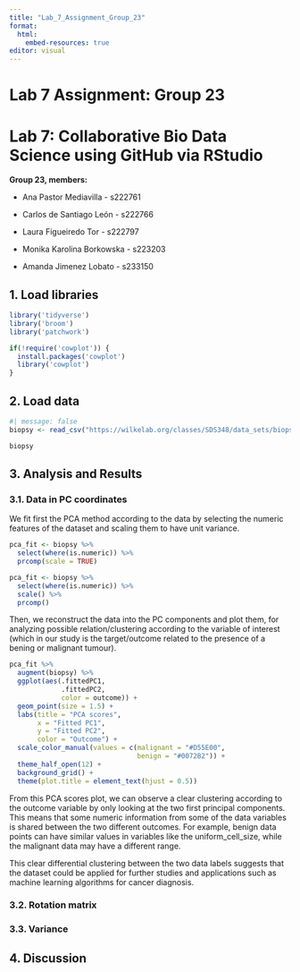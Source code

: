 ```yaml
---
title: "Lab_7_Assignment_Group_23"
format:
  html:
    embed-resources: true
editor: visual
---
```


# **Lab 7 Assignment: Group 23**

# Lab 7: Collaborative Bio Data Science using GitHub via RStudio

**Group 23, members:**

-   Ana Pastor Mediavilla - s222761

-   Carlos de Santiago León - s222766

-   Laura Figueiredo Tor - s222797

-   Monika Karolina Borkowska - s223203

-   Amanda Jimenez Lobato - s233150

## 1. Load libraries

```r
library('tidyverse')
library('broom')
library('patchwork')

if(!require('cowplot')) {
  install.packages('cowplot')
  library('cowplot')
}
```

## 2. Load data

```r
#| message: false 
biopsy <- read_csv("https://wilkelab.org/classes/SDS348/data_sets/biopsy.csv")

biopsy
```

## 3. Analysis and Results

### 3.1. Data in PC coordinates

We fit first the PCA method according to the data by selecting the numeric features of the dataset and scaling them to have unit variance.

```r
pca_fit <- biopsy %>% 
  select(where(is.numeric)) %>% 
  prcomp(scale = TRUE)
```

```r
pca_fit <- biopsy %>% 
  select(where(is.numeric)) %>% 
  scale() %>% 
  prcomp()
```

Then, we reconstruct the data into the PC components and plot them, for analyzing possible relation/clustering according to the variable of interest (which in our study is the target/outcome related to the presence of a bening or malignant tumour).

```r
pca_fit %>%
  augment(biopsy) %>% 
  ggplot(aes(.fittedPC1, 
             .fittedPC2, 
             color = outcome)) + 
  geom_point(size = 1.5) +
  labs(title = "PCA scores",
       x = "Fitted PC1", 
       y = "Fitted PC2",
       color = "Outcome") + 
  scale_color_manual(values = c(malignant = "#D55E00", 
                                benign = "#0072B2")) +
  theme_half_open(12) + 
  background_grid() +
  theme(plot.title = element_text(hjust = 0.5))
```

From this PCA scores plot, we can observe a clear clustering according to the outcome variable by only looking at the two first principal components. This means that some numeric information from some of the data variables is shared between the two different outcomes. For example, benign data points can have similar values in variables like the uniform_cell_size, while the malignant data may have a different range.

This clear differential clustering between the two data labels suggests that the dataset could be applied for further studies and applications such as machine learning algorithms for cancer diagnosis.

### 3.2. Rotation matrix

### 3.3. Variance

## 4. Discussion
